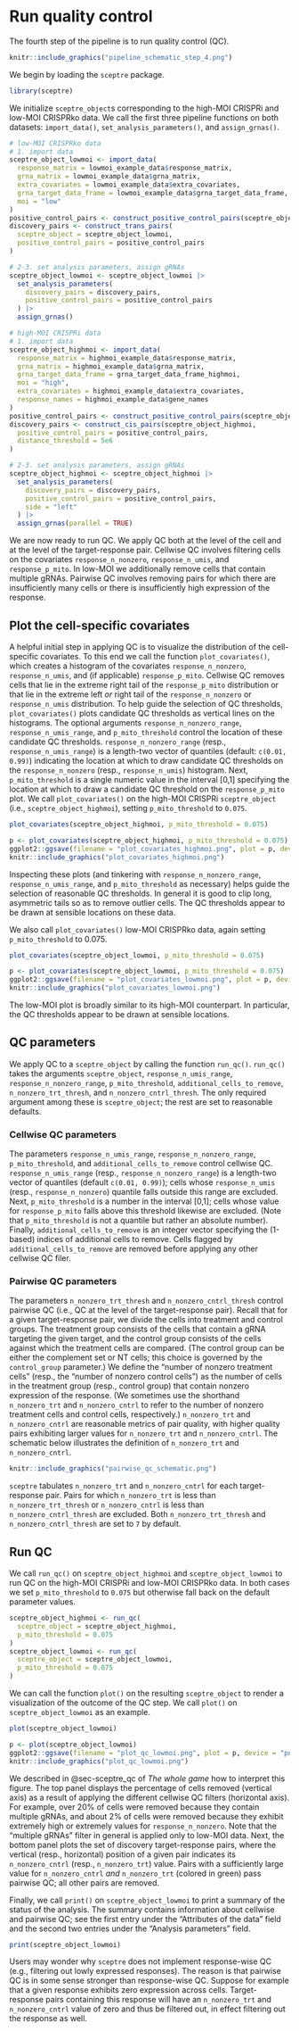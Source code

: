 # Run quality control {#sec-run_qc}

The fourth step of the pipeline is to run quality control (QC).

```r
knitr::include_graphics("pipeline_schematic_step_4.png")
```

We begin by loading the `sceptre` package.

```r
library(sceptre)
```

We initialize `sceptre_object`s corresponding to the high-MOI CRISPRi and low-MOI CRISPRko data. We call the first three pipeline functions on both datasets: `import_data()`, `set_analysis_parameters()`, and `assign_grnas()`.

```r
# low-MOI CRISPRko data
# 1. import data
sceptre_object_lowmoi <- import_data(
  response_matrix = lowmoi_example_data$response_matrix,
  grna_matrix = lowmoi_example_data$grna_matrix,
  extra_covariates = lowmoi_example_data$extra_covariates,
  grna_target_data_frame = lowmoi_example_data$grna_target_data_frame,
  moi = "low"
)
positive_control_pairs <- construct_positive_control_pairs(sceptre_object_lowmoi)
discovery_pairs <- construct_trans_pairs(
  sceptre_object = sceptre_object_lowmoi,
  positive_control_pairs = positive_control_pairs
)

# 2-3. set analysis parameters, assign gRNAs
sceptre_object_lowmoi <- sceptre_object_lowmoi |>
  set_analysis_parameters(
    discovery_pairs = discovery_pairs,
    positive_control_pairs = positive_control_pairs
  ) |>
  assign_grnas()
```

```r
# high-MOI CRISPRi data
# 1. import data
sceptre_object_highmoi <- import_data(
  response_matrix = highmoi_example_data$response_matrix,
  grna_matrix = highmoi_example_data$grna_matrix,
  grna_target_data_frame = grna_target_data_frame_highmoi,
  moi = "high",
  extra_covariates = highmoi_example_data$extra_covariates,
  response_names = highmoi_example_data$gene_names
)
positive_control_pairs <- construct_positive_control_pairs(sceptre_object_highmoi)
discovery_pairs <- construct_cis_pairs(sceptre_object_highmoi,
  positive_control_pairs = positive_control_pairs,
  distance_threshold = 5e6
)

# 2-3. set analysis parameters, assign gRNAs
sceptre_object_highmoi <- sceptre_object_highmoi |>
  set_analysis_parameters(
    discovery_pairs = discovery_pairs,
    positive_control_pairs = positive_control_pairs,
    side = "left"
  ) |>
  assign_grnas(parallel = TRUE)
```

We are now ready to run QC. We apply QC both at the level of the cell and at the level of the target-response pair. Cellwise QC involves filtering cells on the covariates `response_n_nonzero`, `response_n_umis`, and `response_p_mito`. In low-MOI we additionally remove cells that contain multiple gRNAs. Pairwise QC involves removing pairs for which there are insufficiently many cells or there is insufficiently high expression of the response.

## Plot the cell-specific covariates

A helpful initial step in applying QC is to visualize the distribution of the cell-specific covariates. To this end we call the function `plot_covariates()`, which creates a histogram of the covariates `response_n_nonzero`, `response_n_umis`, and (if applicable) `response_p_mito`. Cellwise QC removes cells that lie in the extreme right tail of the `response_p_mito` distribution or that lie in the extreme left *or* right tail of the `response_n_nonzero` or `response_n_umis` distribution. To help guide the selection of QC thresholds, `plot_covariates()` plots candidate QC thresholds as vertical lines on the histograms. The optional arguments `response_n_nonzero_range`, `response_n_umis_range`, and `p_mito_threshold` control the location of these candidate QC thresholds. `response_n_nonzero_range` (resp., `response_n_umis_range`) is a length-two vector of quantiles (default: `c(0.01, 0.99)`) indicating the location at which to draw candidate QC thresholds on the `response_n_nonzero` (resp., `response_n_umis`) histogram. Next, `p_mito_threshold` is a single numeric value in the interval \[0,1\] specifying the location at which to draw a candidate QC threshold on the `response_p_mito` plot. We call `plot_covariates()` on the high-MOI CRISPRi `sceptre_object` (i.e., `sceptre_object_highmoi`), setting `p_mito_threshold` to `0.075`.

```r
plot_covariates(sceptre_object_highmoi, p_mito_threshold = 0.075)
```

```r
p <- plot_covariates(sceptre_object_highmoi, p_mito_threshold = 0.075)
ggplot2::ggsave(filename = "plot_covariates_highmoi.png", plot = p, device = "png", scale = 1.1, width = 5, height = 4, dpi = 330)
knitr::include_graphics("plot_covariates_highmoi.png")
```

Inspecting these plots (and tinkering with `response_n_nonzero_range`, `response_n_umis_range`, and `p_mito_threshold` as necessary) helps guide the selection of reasonable QC thresholds. In general it is good to clip long, asymmetric tails so as to remove outlier cells. The QC thresholds appear to be drawn at sensible locations on these data.

We also call `plot_covariates()` low-MOI CRISPRko data, again setting `p_mito_threshold` to 0.075.

```r
plot_covariates(sceptre_object_lowmoi, p_mito_threshold = 0.075)
```

```r
p <- plot_covariates(sceptre_object_lowmoi, p_mito_threshold = 0.075)
ggplot2::ggsave(filename = "plot_covariates_lowmoi.png", plot = p, device = "png", scale = 1.1, width = 5, height = 4, dpi = 330)
knitr::include_graphics("plot_covariates_lowmoi.png")
```

The low-MOI plot is broadly similar to its high-MOI counterpart. In particular, the QC thresholds appear to be drawn at sensible locations.

## QC parameters

We apply QC to a `sceptre_object` by calling the function `run_qc()`. `run_qc()` takes the arguments `sceptre_object`, `response_n_umis_range`, `response_n_nonzero_range`, `p_mito_threshold`, `additional_cells_to_remove`, `n_nonzero_trt_thresh`, and `n_nonzero_cntrl_thresh`. The only required argument among these is `sceptre_object`; the rest are set to reasonable defaults.

### Cellwise QC parameters

The parameters `response_n_umis_range`, `response_n_nonzero_range`, `p_mito_threshold`, and `additional_cells_to_remove` control cellwise QC. `response_n_umis_range` (resp., `response_n_nonzero_range`) is a length-two vector of quantiles (default `c(0.01, 0.99)`); cells whose `response_n_umis` (resp., `response_n_nonzero`) quantile falls outside this range are excluded. Next, `p_mito_threshold` is a number in the interval \[0,1\]; cells whose value for `response_p_mito` falls above this threshold likewise are excluded. (Note that `p_mito_threshold` is not a quantile but rather an absolute number). Finally, `additional_cells_to_remove` is an integer vector specifying the (1-based) indices of additional cells to remove. Cells flagged by `additional_cells_to_remove` are removed before applying any other cellwise QC filer.

### Pairwise QC parameters

The parameters `n_nonzero_trt_thresh` and `n_nonzero_cntrl_thresh` control pairwise QC (i.e., QC at the level of the target-response pair). Recall that for a given target-response pair, we divide the cells into treatment and control groups. The treatment group consists of the cells that contain a gRNA targeting the given target, and the control group consists of the cells against which the treatment cells are compared. (The control group can be either the complement set or NT cells; this choice is governed by the `control_group` parameter.) We define the "number of nonzero treatment cells" (resp., the "number of nonzero control cells") as the number of cells in the treatment group (resp., control group) that contain nonzero expression of the response. (We sometimes use the shorthand `n_nonzero_trt` and `n_nonzero_cntrl` to refer to the number of nonzero treatment cells and control cells, respectively.) `n_nonzero_trt` and `n_nonzero_cntrl` are reasonable metrics of pair quality, with higher quality pairs exhibiting larger values for `n_nonzero_trt` and `n_nonzero_cntrl`. The schematic below illustrates the definition of `n_nonzero_trt` and `n_nonzero_cntrl`.

```r
knitr::include_graphics("pairwise_qc_schematic.png")
```

`sceptre` tabulates `n_nonzero_trt` and `n_nonzero_cntrl` for each target-response pair. Pairs for which `n_nonzero_trt` is less than `n_nonzero_trt_thresh` or `n_nonzero_cntrl` is less than `n_nonzero_cntrl_thresh` are excluded. Both `n_nonzero_trt_thresh` and `n_nonzero_cntrl_thresh` are set to `7` by default.

## Run QC

We call `run_qc()` on `sceptre_object_highmoi` and `sceptre_object_lowmoi` to run QC on the high-MOI CRISPRi and low-MOI CRISPRko data. In both cases we set `p_mito_threshold` to `0.075` but otherwise fall back on the default parameter values.

```r
sceptre_object_highmoi <- run_qc(
  sceptre_object = sceptre_object_highmoi,
  p_mito_threshold = 0.075
)
sceptre_object_lowmoi <- run_qc(
  sceptre_object = sceptre_object_lowmoi,
  p_mito_threshold = 0.075
)
```

We can call the function `plot()` on the resulting `sceptre_object` to render a visualization of the outcome of the QC step. We call `plot()` on `sceptre_object_lowmoi` as an example.

```r
plot(sceptre_object_lowmoi)
```

```r
p <- plot(sceptre_object_lowmoi)
ggplot2::ggsave(filename = "plot_qc_lowmoi.png", plot = p, device = "png", scale = 1.0, width = 4, height = 4.5, dpi = 330)
knitr::include_graphics("plot_qc_lowmoi.png")
```

We described in @sec-sceptre_qc of *The whole game* how to interpret this figure. The top panel displays the percentage of cells removed (vertical axis) as a result of applying the different cellwise QC filters (horizontal axis). For example, over 20$\%$ of cells were removed because they contain multiple gRNAs, and about 2$\%$ of cells were removed because they exhibit extremely high or extremely values for `response_n_nonzero`. Note that the "multiple gRNAs" filter in general is applied only to low-MOI data. Next, the bottom panel plots the set of discovery target-response pairs, where the vertical (resp., horizontal) position of a given pair indicates its `n_nonzero_cntrl` (resp., `n_nonzero_trt`) value. Pairs with a sufficiently large value for `n_nonzero_cntrl` *and* `n_nonzero_trt` (colored in green) pass pairwise QC; all other pairs are removed.

Finally, we call `print()` on `sceptre_object_lowmoi` to print a summary of the status of the analysis. The summary contains information about cellwise and pairwise QC; see the first entry under the "Attributes of the data" field and the second two entries under the "Analysis parameters" field.

```r
print(sceptre_object_lowmoi)
```

Users may wonder why `sceptre` does not implement response-wise QC (e.g., filtering out lowly expressed responses). The reason is that pairwise QC is in some sense stronger than response-wise QC. Suppose for example that a given response exhibits zero expression across cells. Target-response pairs containing this response will have an `n_nonzero_trt` and `n_nonzero_cntrl` value of zero and thus be filtered out, in effect filtering out the response as well.
